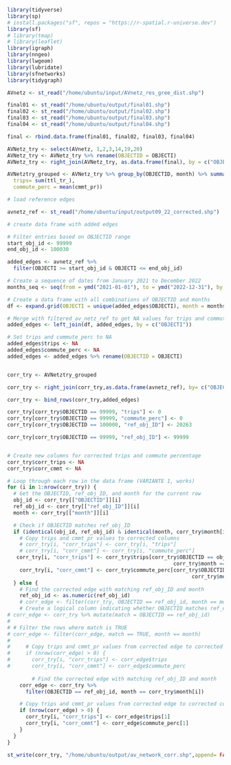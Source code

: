 

```{r}
library(tidyverse)
library(sp)
# install.packages("sf", repos = "https://r-spatial.r-universe.dev")
library(sf)
# library(tmap)
# library(leaflet)
library(igraph)
library(nngeo)
library(lwgeom)
library(lubridate)
library(sfnetworks)
library(tidygraph)
```

```{r}


AVnetz <- st_read("/home/ubuntu/input/AVnetz_res_gree_dist.shp")

final01 <- st_read("/home/ubuntu/output/final01.shp")
final02 <- st_read("/home/ubuntu/output/final02.shp")
final03 <- st_read("/home/ubuntu/output/final03.shp")
final04 <- st_read("/home/ubuntu/output/final04.shp")

final <- rbind.data.frame(final01, final02, final03, final04)

AVNetz_try <- select(AVnetz, 1,2,3,14,19,20)
AVNetz_try <- AVNetz_try %>% rename(OBJECTID = OBJECTI)
AVNetz_try <- right_join(AVNetz_try, as.data.frame(final), by = c("OBJECTID" = "OBJECTI"))

AVNetztry_grouped <- AVNetz_try %>% group_by(OBJECTID, month) %>% summarise(
  trips= sum(ttl_tr_),
  commute_perc = mean(cmmt_pr))

# load reference edges 

avnetz_ref <- st_read("/home/ubuntu/input/output09_22_corrected.shp")

# create data frame with added edges

# Filter entries based on OBJECTID range
start_obj_id <- 99999
end_obj_id <- 100030

added_edges <- avnetz_ref %>%
  filter(OBJECTI >= start_obj_id & OBJECTI <= end_obj_id) 

# Create a sequence of dates from January 2021 to December 2022
months_seq <- seq(from = ymd("2021-01-01"), to = ymd("2022-12-31"), by = "month")

# Create a data frame with all combinations of OBJECTID and months
df <- expand.grid(OBJECTI = unique(added_edges$OBJECTI), month = months_seq)

# Merge with filtered_av_netz_ref to get NA values for trips and commute_perc
added_edges <- left_join(df, added_edges, by = c("OBJECTI"))

# Set trips and commute_perc to NA
added_edges$trips <- NA
added_edges$commute_perc <- NA
added_edges <- added_edges %>% rename(OBJECTID = OBJECTI)


corr_try <- AVNetztry_grouped

corr_try <- right_join(corr_try,as.data.frame(avnetz_ref), by= c("OBJECTID"= "OBJECTI"))

corr_try <- bind_rows(corr_try,added_edges)

corr_try[corr_try$OBJECTID == 99999, "trips"] <- 0
corr_try[corr_try$OBJECTID == 99999, "commute_perc"] <- 0
corr_try[corr_try$OBJECTID == 100000, "ref_obj_ID"] <- 20263

corr_try[corr_try$OBJECTID == 99999, "ref_obj_ID"] <- 99999


# Create new columns for corrected trips and commute percentage
corr_try$corr_trips <- NA
corr_try$corr_cmmt <- NA

# Loop through each row in the data frame (VARIANTE 1, works)
for (i in 1:nrow(corr_try)) {
  # Get the OBJECTID, ref_obj_ID, and month for the current row
  obj_id <- corr_try[["OBJECTID"]][i]
  ref_obj_id <- corr_try[["ref_obj_ID"]][i]
  month <- corr_try[["month"]][i]

  # Check if OBJECTID matches ref_obj_ID
  if (identical(obj_id, ref_obj_id) & identical(month, corr_try$month[i])) {
    # Copy trips and cmmt_pr values to corrected columns
    # corr_try[i, "corr_trips"] <- corr_try[i, "trips"]
    # corr_try[i, "corr_cmmt"] <- corr_try[i, "commute_perc"]
   corr_try[i, "corr_trips"] <- corr_try$trips[corr_try$OBJECTID == obj_id &
                                                      corr_try$month == month][1]
    corr_try[i, "corr_cmmt"] <- corr_try$commute_perc[corr_try$OBJECTID == obj_id &
                                                            corr_try$month == month][1]
  } else {
    # Find the corrected edge with matching ref_obj_ID and month
    ref_obj_id <- as.numeric(ref_obj_id)
    # corr_edge <- filter(corr_try, OBJECTID == ref_obj_id, month == month)
    # Create a logical column indicating whether OBJECTID matches ref_obj_id
# corr_edge <- corr_try %>% mutate(match = OBJECTID == ref_obj_id)
# 
# # Filter the rows where match is TRUE
# corr_edge <- filter(corr_edge, match == TRUE, month == month)
#     
#     # Copy trips and cmmt_pr values from corrected edge to corrected columns
#     if (nrow(corr_edge) > 0) {
#       corr_try[i, "corr_trips"] <- corr_edge$trips
#       corr_try[i, "corr_cmmt"] <- corr_edge$commute_perc
    
        # Find the corrected edge with matching ref_obj_ID and month
    corr_edge <- corr_try %>%
      filter(OBJECTID == ref_obj_id, month == corr_try$month[i])

    # Copy trips and cmmt_pr values from corrected edge to corrected columns
    if (nrow(corr_edge) > 0) {
      corr_try[i, "corr_trips"] <- corr_edge$trips[1]
      corr_try[i, "corr_cmmt"] <- corr_edge$commute_perc[1]
    }
  }
}

```


```{r}


st_write(corr_try, "/home/ubuntu/output/av_network_corr.shp",append= FALSE)









```





